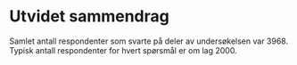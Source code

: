 # Utvidet sammendrag {#intro}

Samlet antall respondenter som svarte på deler av undersøkelsen var 3968.
Typisk antall respondenter for hvert spørsmål er om lag 2000.
